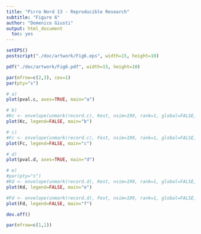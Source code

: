 ```yaml
---
title: "Pirro Nord 13 - Reproducible Research"
subtitle: "Figure 6"
author: "Domenico Giusti"
output: html_document
  toc: yes
---
```


```r
setEPS()
postscript("./doc/artwork/Fig6.eps", width=15, height=10)

pdf("./doc/artwork/Fig6.pdf", width=15, height=10)

par(mfrow=c(2,3), cex=1)
par(pty="s")

# a)
plot(pval.c, axes=TRUE, main="a")

# b)
#Kc <- envelope(unmark(record.c), Kest, nsim=199, rank=1, global=FALSE, correction="Ripley")
plot(Kc, legend=FALSE, main="b")

# c)
#Fc <- envelope(unmark(record.c), Fest, nsim=199, rank=1, global=FALSE, correction="km")
plot(Fc, legend=FALSE, main="c")

# d)
plot(pval.d, axes=TRUE, main="d")

# e)
#par(pty="s")
#Kd <- envelope(unmark(record.d), Kest, nsim=199, rank=1, global=FALSE, correction="Ripley")
plot(Kd, legend=FALSE, main="e")

#Fd <- envelope(unmark(record.d), Fest, nsim=199, rank=1, global=FALSE, correction="km")
plot(Fd, legend=FALSE, main="f")

dev.off()

par(mfrow=c(1,1))
```